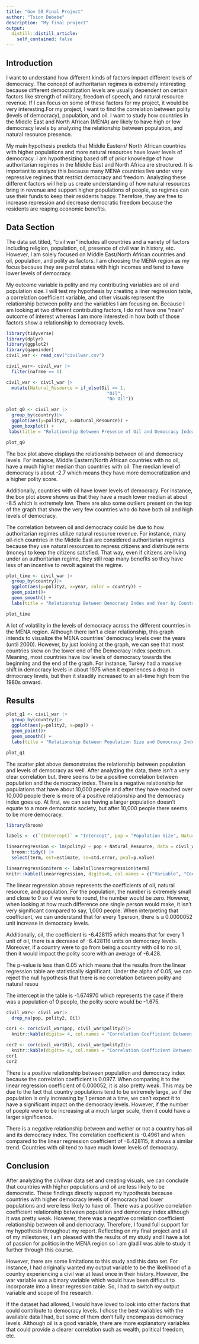 ```yaml
---
title: "Gov 50 Final Project"
author: "Tsion Debebe"
description: "My final project"
output:
  distill::distill_article:
    self_contained: false
---
```


## Introduction

I want to understand how different kinds of factors impact different levels of democracy. The concept of authoritarian regimes is extremely interesting because different democratization levels are usually dependent on certain factors like strength of military, freedom of speech, and natural resource revenue. If I can focus on some of these factors for my project, it would be very interesting.For my project, I want to find the correlation between polity (levels of democracy), population, and oil. I want to study how countries in the Middle East and North African (MENA) are likely to have high or low democracy levels by analyzing the relationship between population, and natural resource presence. 

My main hypothesis predicts that Middle Eastern/ North African countries with higher populations and more natural resources have lower levels of democracy. I am hypothesizing based off of prior knowledge of how authoritarian regimes in the Middle East and North Africa are structured. It is important to analyze this because many MENA countries live under very repressive regimes that restrict democracy and freedom. Analyzing these different factors will help us create understanding of how natural resources bring in revenue and support higher populations of people, so regimes can use their funds to keep their residents happy. Therefore, they are free to increase repression and decrease democratic freedom because the residents are reaping economic benefits. 

## Data Section

The data set titled, "civil war" includes all countries and a variety of factors including religion, population, oil, presence of civil war in history, etc. However, I am solely focused on Middle East/North African countries and oil, population, and polity as factors. I am choosing the MENA region as my focus because they are petrol states with high incomes and tend to have lower levels of democracy. 

My outcome variable is polity and my contributing variables are oil and population size. I will test my hypothesis by creating a liner regression table, a correlation coefficient variable, and other visuals represent the relationship between polity and the variables I am focusing on. Because I am looking at two different contributing factors, I do not have one "main" outcome of interest whereas I am more interested in how both of those factors show a relationship to democracy levels.

```r
library(tidyverse)
library(dplyr)
library(ggplot2)
library(gapminder)
civil_war <- read_csv("civilwar.csv")

```

```r
civil_war<- civil_war |>
  filter(nafrme == 1)

civil_war <- civil_war |>
  mutate(Natural_Resource = if_else(Oil == 1,
                                      "Oil",
                                      "No Oil"))

plot_q0 <- civil_war |>
  group_by(country)|>
  ggplot(aes(y=polity2, x=Natural_Resource)) +
  geom_boxplot() +
 labs(title = "Relationship Between Presence of Oil and Democracy Index" , x = "Oil", y = "Democracy Index") 

plot_q0

```
The box plot above displays the relationship between oil and democracy levels. For instance, Middle Eastern/North African countries with no oil, have a much higher median than countries with oil. The median level of democracy is about -2.7 which means they have more democratization and a higher polity score. 

Additionally, countries with oil have lower levels of democracy. For instance, the box plot above shows us that they have a much lower median at about -8.5 which is extremely low. There are also some outliers present on the top of the graph that show the very few countries who do have both oil and high levels of democracy.

The correlation between oil and democracy could be due to how authoritarian regimes utilize natural resource revenue. For instance, many oil-rich countries in the Middle East are considered authoritarian regimes because they use natural resources to repress citizens and distribute rents (money) to keep the citizens satisfied. That way, even if citizens are living under an authoritarian regime, they still reap many benefits so they have less of an incentive to revolt against the regime. 


```r
plot_time <- civil_war |>
  group_by(country)|>
  ggplot(aes(y=polity2, x=year, color = country)) +
  geom_point()+
  geom_smooth() +
  labs(title = "Relationship Between Democracy Index and Year by Country" , x = "Years", y = "Democracy Index")

plot_time

```
A lot of volatility in the levels of democracy across the different countries in the MENA region. Although there isn't a clear relationship, this graph intends to visualize the MENA countries' democracy levels over the years (until 2000). However, by just looking at the graph, we can see that most countries skew on the lower end of the Democracy Index spectrum. Meaning, most countries have low levels of democracy towards the beginning and the end of the graph. For instance, Turkey had a massive shift in democracy levels in about 1975 when it experiences a drop in drmocracy levels, but then it steadily increased to an all-time high from the 1980s onward. 

## Results 

```r
plot_q1 <- civil_war |>
  group_by(country)|>
  ggplot(aes(y=polity2, x=pop)) +
  geom_point()+
  geom_smooth() +
  labs(title = "Relationship Between Population Size and Democracy Index" , x = "Population", y = "Democracy Index")

plot_q1
```
The scatter plot above demonstrates the relationship between population and levels of democracy as well. After analyzing the data, there isn't a very clear correlation but, there seems to be a positive correlation between population and the democracy index. There is a negative relationship for populations that have about 10,000 people and after they have reached over 10,000 people there is more of a positive relationship and the democracy index goes up. At first, we can see having a larger population doesn't equate to a more democratic society, but after 10,000 people there seems to be more democracy.


```r
library(broom)

labels <- c(`(Intercept)` = "Intercept", pop = "Population Size", Natural_ResourceOil = "Presence of Oil")

linearregression <- lm(polity2 ~ pop + Natural_Resource, data = civil_war) |>
  broom::tidy() |>
  select(term, est=estimate, se=std.error, pval=p.value)

linearregression$term <- labels[linearregression$term]
knitr::kable(linearregression, digits=6, col.names = c("Variable", "Coefficient Estimate", "Standard Error", "P-Value"))

```
The linear regression above represents the coefficients of oil, natural resource, and population. For the population, the number is extremely small and close to 0 so if we were to round, the number would be zero. However, when looking at how much difference one single person would make, it isn't very significant compared to say, 1,000 people. When interpreting that coefficient, we can understand that for every 1 person, there is a 0.0000052 unit increase in democracy levels. 

Additionally, oil, the coefficient is -6.428115 which means that for every 1 unit of oil, there is a decrease of -6.428116 units on democracy levels. Moreover, if a country were to go from being a country with oil to no oil, then it would impact the polity score with an average of -6.428.

The p-value is less than 0.05 which means that the results from the linear regression table are statistically significant. Under the alpha of 0.05, we can reject the null hypothesis that there is no correlation between polity and natural resou 

The intercept in the table is -1.674970 which represents the case if there was a population of 0 people, the polity score would be -1.675.

```r
civil_war<- civil_war|>
  drop_na(pop, polity2, Oil)

cor1 <- cor(civil_war$pop, civil_war$polity2)|>
  knitr::kable(digits= 4, col.names = "Correlation Coefficient Between Population and Democracy Index")

cor2 <- cor(civil_war$Oil, civil_war$polity2)|>
  knitr::kable(digits= 4, col.names = "Correlation Coefficient Between Presence of Oil and Democracy Index")
cor1
cor2
```
There is a positive relationship between population and democracy index because the correlation coefficient is 0.0977. When comparing it to the linear regression coefficient of 0.000052, it is also pretty weak. This may be due to the fact that country populations tend to be extremely large, so if the population is only increasing by 1 person at a time, we can't expect it to have a significant impact on the democracy levels. However, if the number of poeple were to be increasing at a much larger scale, then it could have a larger significance.

There is a negative relationship between and wether or not a country has oil and its democracy index. The correlation coefficient is -0.4961 and when compared to the linear regression coefficient of -6.428115, it shows a similar trend. Countries with oil tend to have much lower levels of democracy.

## Conclusion 

After analyzing the civilwar data set and creating visuals, we can conclude that countries with higher populations and oil are less likely to be democratic. These findings directly support my hypothesis because countries with higher democracy levels of democracy had lower populations and were less likely to have oil. There was a positive correlation coefficient relationship between population and democracy index although it was pretty weak. However, there was a negative correlation coefficient relationship between oil and democracy. Therefore, I found full support for my hypothesis throughout my report. Reflecting on my final project and all of my milestones, I am pleased with the results of my study and I have a lot of passion for politics in the MENA region so I am glad I was able to study it further through this course. 

However, there are some limitations to this study and this data set. For instance, I had originally wanted my output variable to be the likelihood of a country experiencing a civil war at least once in their history. However, the war variable was a binary variable which would have been difficult to incorporate into a linear regression table. So, I had to switch my output variable and scope of the research.

If the dataset had allowed, I would have loved to look into other factors that could contribute to democracy levels. I chose the best variables with the available data I had, but some of them don't fully encompass democracy levels. Although oil is a good variable, there are more explanatory variables that could provide a clearer correlation such as wealth, political freedom, etc. 
